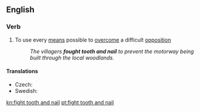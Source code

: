 ==English==

===Verb===
{{head|en|verb|head=[[fight]] [[tooth]] [[and]] [[nail]]}}

# {{label|en|idiomatic}} To use every [[means]] possible to [[overcome]] a difficult [[opposition]]
#: ''The villagers '''fought tooth and nail''' to prevent the motorway being built through the local woodlands.''

====Translations====
{{trans-top|use every means possible to overcome a difficult opposition}}
* Czech: {{t|cs|bránit se zuby nehty}}
* Swedish: {{t|sv|slåss med näbbar och klor}}
{{trans-mid}}
{{trans-bottom}}

[[kn:fight tooth and nail]]
[[pt:fight tooth and nail]]